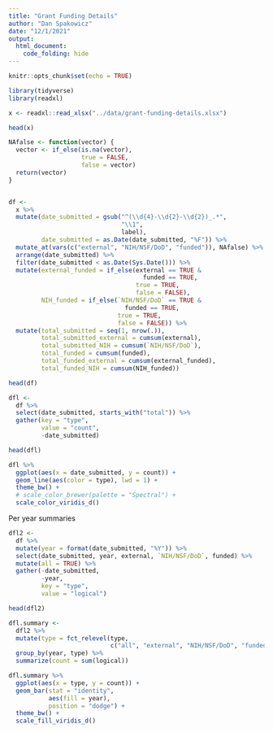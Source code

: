 ```yaml
---
title: "Grant Funding Details"
author: "Dan Spakowicz"
date: "12/1/2021"
output: 
  html_document:
    code_folding: hide
---
```


```r
knitr::opts_chunk$set(echo = TRUE)

library(tidyverse)
library(readxl)
```

```r
x <- readxl::read_xlsx("../data/grant-funding-details.xlsx")

head(x)
```

```r
NAfalse <- function(vector) {
  vector <- if_else(is.na(vector),
                    true = FALSE,
                    false = vector)
  return(vector)
}


df <- 
  x %>%
  mutate(date_submitted = gsub("^(\\d{4}-\\d{2}-\\d{2})_.*",
                               "\\1",
                               label),
         date_submitted = as.Date(date_submitted, "%F")) %>%
  mutate_at(vars(c("external", "NIH/NSF/DoD", "funded")), NAfalse) %>%
  arrange(date_submitted) %>%
  filter(date_submitted < as.Date(Sys.Date())) %>%
  mutate(external_funded = if_else(external == TRUE &
                                     funded == TRUE,
                                   true = TRUE,
                                   false = FALSE),
         NIH_funded = if_else(`NIH/NSF/DoD` == TRUE &
                                funded == TRUE,
                              true = TRUE,
                              false = FALSE)) %>%
  mutate(total_submitted = seq(1, nrow(.)),
         total_submitted_external = cumsum(external),
         total_submitted_NIH = cumsum(`NIH/NSF/DoD`),
         total_funded = cumsum(funded),
         total_funded_external = cumsum(external_funded),
         total_funded_NIH = cumsum(NIH_funded))

head(df)
```

```r
dfl <- 
  df %>%
  select(date_submitted, starts_with("total")) %>%
  gather(key = "type",
         value = "count",
         -date_submitted)

head(dfl)  
```

```r
dfl %>%
  ggplot(aes(x = date_submitted, y = count)) +
  geom_line(aes(color = type), lwd = 1) +
  theme_bw() +
  # scale_color_brewer(palette = "Spectral") +
  scale_color_viridis_d()
```

Per year summaries

```r
dfl2 <- 
  df %>%
  mutate(year = format(date_submitted, "%Y")) %>%
  select(date_submitted, year, external, `NIH/NSF/DoD`, funded) %>%
  mutate(all = TRUE) %>%
  gather(-date_submitted, 
         -year,
         key = "type",
         value = "logical") 

head(dfl2)
```

```r
dfl.summary <- 
  dfl2 %>%
  mutate(type = fct_relevel(type, 
                            c("all", "external", "NIH/NSF/DoD", "funded"))) %>%
  group_by(year, type) %>%
  summarize(count = sum(logical))

dfl.summary %>% 
  ggplot(aes(x = type, y = count)) +
  geom_bar(stat = "identity", 
           aes(fill = year),
           position = "dodge") +
  theme_bw() +
  scale_fill_viridis_d()
```


